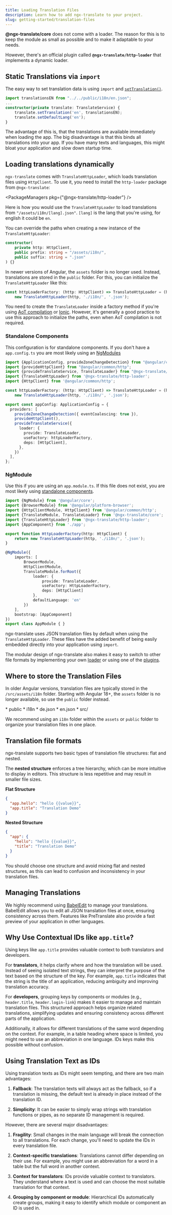 ```yaml
---
title: Loading Translation Files
description: Learn how to add ngx-translate to your project.
slug: getting-started/translation-files
---
```



**@ngx-translate/core** does not come with a loader. The reason for this is to keep the
module as small as possible and to make it adaptable to your needs.

However, there's an official plugin called **`@ngx-translate/http-loader`** that implements
a dynamic loader.

## Static Translations via `import`

The easy way to set translation data is using `import` and [`setTranslation()`](/reference/translate-service-api/#settranslation).

~~~ts {1,4} title="src/app/app.component.ts"
import translationsEN from "../../public/i18n/en.json";
...
constructor(private translate: TranslateService) {
    translate.setTranslation('en', translationsEN);
    translate.setDefaultLang('en');
}
~~~

The advantage of this is, that the translations are available immediately when loading the app.
The big disadvantage is that this binds all translations into your app. If you have many
texts and languages, this might bloat your application and slow down startup time.

## Loading translations dynamically

`ngx-translate` comes with `TranslateHttpLoader`, which loads translation files
using `HttpClient`. To use it, you need to install the `http-loader` package from
`@ngx-translate`:

<PackageManagers pkg={"@ngx-translate/http-loader"} />

Here is how you would use the `TranslateHttpLoader` to load
translations from `"/assets/i18n/[lang].json"`. `[lang]` is the lang that you're using, for english it could be `en`.

You can override the paths when creating a new instance of the `TranslateHttpLoader`:

~~~ts
constructor(
    private http: HttpClient,
    public prefix: string = "/assets/i18n/",
    public suffix: string = ".json"
) {}
~~~

In newer versions of Angular, the `assets` folder is no longer used. Instead,
translations are stored in the `public` folder. For this, you can initialize the
`TranslateHttpLoader` like this:

~~~ts
const httpLoaderFactory: (http: HttpClient) => TranslateHttpLoader = (http: HttpClient) =>
    new TranslateHttpLoader(http, './i18n/', '.json');
~~~

You need to create the `TranslateLoader` inside a factory method if you're using
[AoT compilation](https://angular.dev/tools/cli/aot-compiler/) or
[Ionic](http://ionic.io/). However, it's generally a good practice to use this
approach to initialize the paths, even when AoT compilation is not required.

### Standalone Components

This configuration is for standalone components. If you don't have a `app.config.ts` you are
most likely using an [NgModules](#ngmodule)

~~~ts {2-8,13-20} title="app.config.ts"
import {ApplicationConfig, provideZoneChangeDetection} from "@angular/core";
import {provideHttpClient} from "@angular/common/http";
import {provideTranslateService, TranslateLoader} from "@ngx-translate/core";
import {TranslateHttpLoader} from '@ngx-translate/http-loader';
import {HttpClient} from '@angular/common/http';

const httpLoaderFactory: (http: HttpClient) => TranslateHttpLoader = (http: HttpClient) =>
    new TranslateHttpLoader(http, './i18n/', '.json');

export const appConfig: ApplicationConfig = {
  providers: [
    provideZoneChangeDetection({ eventCoalescing: true }),
    provideHttpClient(),
    provideTranslateService({
      loader: {
        provide: TranslateLoader,
        useFactory: httpLoaderFactory,
        deps: [HttpClient],
      },
    })
  ],
};
~~~

### NgModule

Use this if you are using an `app.module.ts`. If this file does not exist, you are most likely using
[standalone components](#standalone-components).

~~~ts {3-5,8-10,16-23} title="app.module.ts"
import {NgModule} from '@angular/core';
import {BrowserModule} from '@angular/platform-browser';
import {HttpClientModule, HttpClient} from '@angular/common/http';
import {TranslateModule, TranslateLoader} from '@ngx-translate/core';
import {TranslateHttpLoader} from '@ngx-translate/http-loader';
import {AppComponent} from './app';

export function HttpLoaderFactory(http: HttpClient) {
    return new TranslateHttpLoader(http, './i18n/', '.json');
}

@NgModule({
    imports: [
        BrowserModule,
        HttpClientModule,
        TranslateModule.forRoot({
            loader: {
                provide: TranslateLoader,
                useFactory: HttpLoaderFactory,
                deps: [HttpClient]
            },
            defaultLanguage: 'en'
        })
    ],
    bootstrap: [AppComponent]
})
export class AppModule { }
~~~

ngx-translate uses JSON translation files by default when using the `TranslateHttpLoader`.
These files have the added benefit of being easily embedded directly into your application
using `import`.

The modular design of ngx-translate also makes it easy to switch to other file formats
by implementing your own [loader](/reference/translate-loader-api/) or using one of the
[plugins](/resources/plugins/).

## Where to store the Translation Files

In older Angular versions, translation files are typically stored in the `/src/assets/i18n` folder.
Starting with Angular 18+, the `assets` folder is no longer available, so use the `public` folder instead.

<FileTree>
  * public
    * i18n
      * de.json
      * en.json
  * src/
</FileTree>

We recommend using an `i18n` folder within the `assets` or `public` folder to organize your translation files in one place.

## Translation file formats

ngx-translate supports two basic types of translation file structures: flat and
nested.

The **nested structure** enforces a tree hierarchy, which can be more intuitive
to display in editors. This structure is less repetitive and may result in
smaller file sizes.

**Flat Structure**

~~~json title=public/i18n/en.json
{
  "app.hello": "hello {{value}}",
  "app.title": "Translation Demo"
}
~~~

**Nested Structure** <Badge text="preferred" variant="tip" size="small" />

~~~json
{
  "app": {
    "hello": "hello {{value}}",
    "title": "Translation Demo"
  }
}
~~~

You should choose one structure and avoid mixing flat and nested structures, as
this can lead to confusion and inconsistency in your translation files.

## Managing Translations

We highly recommend using [BabelEdit](https://www.codeandweb.com/babeledit) to manage your translations.
BabelEdit allows you to edit all JSON translation files at once, ensuring consistency across them.
Features like PreTranslate also provide a fast preview of your application in other languages.

## Why Use Contextual IDs like `app.title`?

Using keys like `app.title` provides valuable context to both translators and
developers.

For **translators**, it helps clarify where and how the translation will be
used. Instead of seeing isolated text strings, they can interpret the purpose
of the text based on the structure of the key. For example, `app.title`
indicates that the string is the title of an application, reducing ambiguity
and improving translation accuracy.

For **developers**, grouping keys by components or modules (e.g., `header.title`,
`header.login-link`) makes it easier to manage and maintain translation files. This
structured approach helps organize related translations, simplifying updates
and ensuring consistency across different parts of the application.

Additionally, it allows for different translations of the same word depending
on the context. For example, in a table heading where space is limited, you
might need to use an abbreviation in one language. IDs keys make this
possible without confusion.

## Using Translation Text as IDs

Using translation texts as IDs might seem tempting, and there are two main
advantages:

1. **Fallback**: The translation texts will always act as the fallback, so if a
   translation is missing, the default text is already in place instead of the translation ID.

2. **Simplicity**: It can be easier to simply wrap strings with translation
   functions or pipes, as no separate ID management is required.

However, there are several major disadvantages:

1. **Fragility**: Small changes in the main language will break the connection
   to all translations. For each change, you'll need to update the IDs in every
   translation file.

2. **Context-specific translations**: Translations cannot differ depending on
   their use. For example, you might use an abbreviation for a word in a table
   but the full word in another context.

3. **Context for translators**: IDs provide valuable context to translators.
   They understand where a text is used and can choose the most suitable
   translation for that context.

4. **Grouping by component or module**: Hierarchical IDs automatically create
   groups, making it easy to identify which module or component an ID is used
   in.
